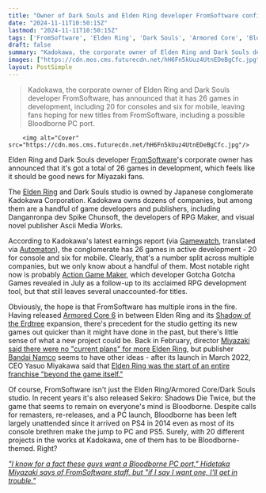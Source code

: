 ```yaml
---
title: "Owner of Dark Souls and Elden Ring developer FromSoftware confirms its studios have 20 console games in development, and we can only hope one of them is a Bloodborne remaster"
date: "2024-11-11T10:50:15Z"
lastmod: "2024-11-11T10:50:15Z"
tags: ['FromSoftware', 'Elden Ring', 'Dark Souls', 'Armored Core', 'Bloodborne', 'Sekiro: Shadows Die Twice', 'Action RPG', 'Console', 'Mobile', 'Kadokawa', 'Spike Chunsoft', 'RPG Maker', 'Ascii Media Works', 'Gotcha Gotcha Games', 'Action Game Maker', 'Bandai Namco']
draft: false
summary: "Kadokawa, the corporate owner of Elden Ring and Dark Souls developer FromSoftware, has announced that it has 26 games in development, including 20 for consoles and six for mobile, leaving fans hoping for new titles from FromSoftware, including a possible Bloodborne PC port."
images: ["https://cdn.mos.cms.futurecdn.net/hH6Fn5kUuz4UtnEDeBgCfc.jpg"]
layout: PostSimple
---
```

> Kadokawa, the corporate owner of Elden Ring and Dark Souls developer FromSoftware, has announced that it has 26 games in development, including 20 for consoles and six for mobile, leaving fans hoping for new titles from FromSoftware, including a possible Bloodborne PC port.


        <img alt="Cover" src="https://cdn.mos.cms.futurecdn.net/hH6Fn5kUuz4UtnEDeBgCfc.jpg"/>
        
Elden Ring and Dark Souls developer [FromSoftware](https://www.gamesradar.com/tag/fromsoftware/)'s corporate owner has announced that it's got a total of 26 games in development, which feels like it should be good news for Miyazaki fans.

The [Elden Ring](https://www.gamesradar.com/elden-ring-guide/) and Dark Souls studio is owned by Japanese conglomerate Kadokawa Corporation. Kadokawa owns dozens of companies, but among them are a handful of game developers and publishers, including Danganronpa dev Spike Chunsoft, the developers of RPG Maker, and visual novel publisher Ascii Media Works. 

According to Kadokawa's latest earnings report (via [Gamewatch](https://game.watch.impress.co.jp/docs/news/1637630.html), translated via [Automaton](https://automaton-media.com/en/news/fromsoftware-and-spike-chunsoft-parent-company-kadokawa-has-26-new-games-in-development/)), the conglomerate has 26 games in active development - 20 for console and six for mobile. Clearly, that's a number split across multiple companies, but we only know about a handful of them. Most notable right now is probably [Action Game Maker](https://www.gamesradar.com/games/action/the-future-of-action-games-looks-a-whole-lot-weirder-thanks-to-action-game-maker-a-new-tool-from-the-team-that-fuelled-cult-classic-rpgs-like-omori/), which developer Gotcha Gotcha Games revealed in July as a follow-up to its acclaimed RPG development tool, but that still leaves several unaccounted-for titles.

Obviously, the hope is that FromSoftware has multiple irons in the fire. Having released [Armored Core 6](https://www.gamesradar.com/armored-core-6-review/) in between Elden Ring and its [Shadow of the Erdtree](https://www.gamesradar.com/games/action-rpg/elden-ring-shadow-of-the-erdtree-guide/) expansion, there's precedent for the studio getting its new games out quicker than it might have done in the past, but there's little sense of what a new project could be. Back in February, director [Miyazaki said there were no "current plans" for more Elden Ring](https://www.gamesradar.com/elden-ring-2-after-shadow-of-the-erdtree-hidetaka-miyazaki-says-we-dont-have-any-current-plans-to-make-a-second-dlc-or-a-sequel-but-the-possibility-is-there/), but publisher [Bandai Namco](https://www.gamesradar.com/tag/bandai-namco/) seems to have other ideas - after its launch in March 2022, CEO Yasuo Miyakawa said that [Elden Ring was the start of an entire franchise "beyond the game itself."](https://www.gamesradar.com/elden-ring-billed-as-the-start-of-a-franchise-beyond-the-game-itself/) 

Of course, FromSoftware isn't just the Elden Ring/Armored Core/Dark Souls studio. In recent years it's also released Sekiro: Shadows Die Twice, but the game that seems to remain on everyone's mind is Bloodborne. Despite calls for remasters, re-releases, and a PC launch, Bloodborne has been left largely unattended since it arrived on PS4 in 2014 even as most of its console brethren make the jump to PC and PS5. Surely, with 20 different projects in the works at Kadokawa, one of them has to be Bloodborne-themed. Right?

[<em>"I know for a fact these guys want a Bloodborne PC port," Hidetaka Miyazaki says of FromSoftware staff, but "if I say I want one, I'll get in trouble."</em>](https://www.gamesradar.com/games/action-rpg/i-know-for-a-fact-these-guys-want-a-bloodborne-pc-port-hidetaka-miyazaki-says-of-fromsoftware-staff-but-if-i-say-i-want-one-ill-get-in-trouble/)
        